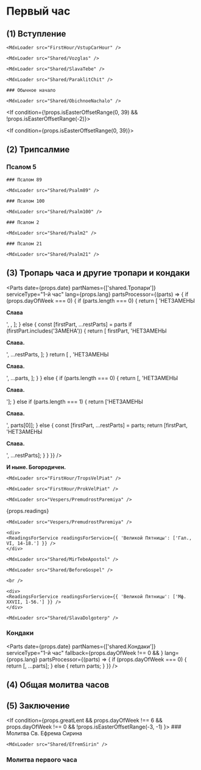 
# Первый час

## (1) Вступление

<If condition={props.isEasterOffsetRange(-2)}>
    
    <MdxLoader src="FirstHour/VstupCarHour" />

    <MdxLoader src="Shared/Vozglas" />

    <MdxLoader src="Shared/SlavaTebe" />

    <MdxLoader src="Shared/ParaklitChit" />

    ### Обычное начало

    <MdxLoader src="Shared/ObichnoeNachalo" />
    
</If>

<If condition={!props.isEasterOffsetRange(0, 39) && !props.isEasterOffsetRange(-2)}>
    <MdxLoader src="Shared/Pridite3" />
</If>

<If condition={props.isEasterOffsetRange(0, 39)}>
    <MdxLoader src="Shared/EasterTroparion3x" chitaetsa />
</If>

## (2) Трипсалмие

### Псалом 5

<MdxLoader src="Shared/Psalm5" />

<If condition={!props.isEasterOffsetRange(-2)}>
    
    ### Псалом 89
    
    <MdxLoader src="Shared/Psalm89" />

    ### Псалом 100
    
    <MdxLoader src="Shared/Psalm100" />
    
</If>

<If condition={props.isEasterOffsetRange(-2)}>
    
    ### Псалом 2
    
    <MdxLoader src="Shared/Psalm2" />

    ### Псалом 21
    
    <MdxLoader src="Shared/Psalm21" />
    
</If>

<MdxLoader src="Shared/AfterTripsalm" />

<MdxLoader src="Shared/GospodiPomiluy3" />

## (3) Тропарь часа и другие тропари и кондаки

<Parts
    date={props.date}
    partNames={['shared.Тропари']}
    serviceType="1-й час"
    lang={props.lang}
    partsProcessor={(parts) => {
        if (props.dayOfWeek === 0) {
            if (parts.length === 0) {
                return [
                    'НЕТЗАМЕНЫ<p><strong>Слава</strong></p>',
                    <SundayTroparions date={props.date} day={props.day} />,
                ];
            } else {
                const [firstPart, ...restParts] = parts
                if (firstPart.includes('ЗАМЕНА')) {
                    return [
                        firstPart,
                        'НЕТЗАМЕНЫ<p><strong>Слава.</strong></p>',
                        ...restParts,
                    ];
                }
                return [
                    <SundayTroparions date={props.date} day={props.day} />,
                    'НЕТЗАМЕНЫ<p><strong>Слава.</strong></p>',
                    ...parts,
                ];
            }
        } else {
            if (parts.length === 0) {
                return [<Tropar1Chasa />, 'НЕТЗАМЕНЫ<p><strong>Слава.</strong></p>'];
            } else if (parts.length === 1) {
                return ['НЕТЗАМЕНЫ<p><strong>Слава.</strong></p>', parts[0]];
            } else {
                const [firstPart, ...restParts] = parts;
                return [firstPart, 'НЕТЗАМЕНЫ<p><strong>Слава.</strong></p>', ...restParts];
            }
        }
    }}
/>

**И ныне. Богородичен.**

<MdxLoader src="FirstHour/Bogorodichen" />

<If condition={props.isEasterOffsetRange(-2)}>
    
    <MdxLoader src="FirstHour/TropsVelPiat" />
    
    <MdxLoader src="FirstHour/ProkVelPiat" />
    
    <MdxLoader src="Vespers/PremudrostParemiya" />
    
</If>
    
{props.readings}

<If condition={props.isEasterOffsetRange(-2)}>
    
    <MdxLoader src="Vespers/PremudrostParemiya" />
    
    <div>
    <ReadingsForService readingsForService={{ 'Великой Пятницы': ['Гал., VI, 14-18.'] }} />
    </div>

    <MdxLoader src="Shared/MirTebeApostol" />
    
    <MdxLoader src="Shared/BeforeGospel" />
    
    <br />
    
    <div>
    <ReadingsForService readingsForService={{ 'Великой Пятницы': ['Мф. XXVII, 1-56.'] }} />
    </div>
    
    <MdxLoader src="Shared/SlavaDolgoterp" />

</If>

<MdxLoader src="FirstHour/Tropar1Chasa2" />

<MdxLoader src="Shared/STrisvatogo" />

### Кондаки

<Parts
    date={props.date}
    partNames={['shared.Кондаки']}
    serviceType="1-й час"
    fallback={props.dayOfWeek !== 0 && <MdxLoader src="SixthHour/Kondaks" dayOfWeek={props.dayOfWeek} />}
    lang={props.lang}
    partsProcessor={(parts) => {
        if (props.dayOfWeek === 0) {
            return [<SundayKondacs date={props.date} day={props.day} />, ...parts];
        } else {
            return parts;
        }
    }}
/>

<MdxLoader src="Shared/GospodiPomiluy40" />

## (4) Общая молитва часов

<MdxLoader src="Shared/MolitvaChasov" />

## (5) Заключение

<MdxLoader src="Shared/ZakluchenieChasov" isEasterOffsetRange={props.isEasterOffsetRange} />

<If condition={props.greatLent && props.dayOfWeek !== 6 && props.dayOfWeek !== 0 && !props.isEasterOffsetRange(-3, -1) }>
    ### Молитва Св. Ефрема Сирина

    <MdxLoader src="Shared/EfremSirin" />

</If>

### Молитва первого часа

<MdxLoader src="FirstHour/Molitva1Chasa" />
